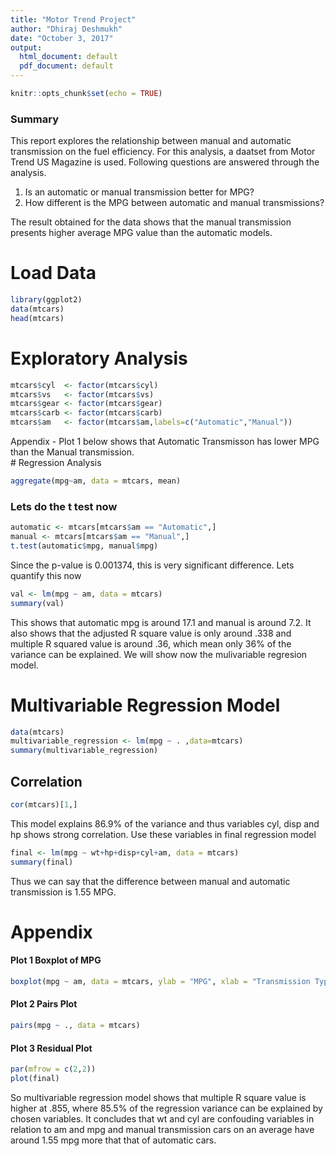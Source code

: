 ---
title: "Motor Trend Project"
author: "Dhiraj Deshmukh"
date: "October 3, 2017"
output:
  html_document: default
  pdf_document: default
---

```{r setup, include=FALSE}
knitr::opts_chunk$set(echo = TRUE)
```
### Summary 

This report explores the relationship between manual and automatic transmission on the fuel efficiency. For this analysis, a daatset from Motor Trend US Magazine is used. Following questions are answered through the analysis. 

1. Is an automatic or manual transmission better for MPG?
2. How different is the MPG between automatic and manual transmissions?

The result obtained for the data shows that the manual transmission presents higher average MPG value than the automatic models.
 
# Load Data

```{r, message=FALSE}
library(ggplot2) 
data(mtcars)
head(mtcars)
```
# Exploratory  Analysis
```{r, message=FALSE} 
mtcars$cyl  <- factor(mtcars$cyl)
mtcars$vs   <- factor(mtcars$vs)
mtcars$gear <- factor(mtcars$gear)
mtcars$carb <- factor(mtcars$carb)
mtcars$am   <- factor(mtcars$am,labels=c("Automatic","Manual")) 
```

Appendix - Plot 1 below shows that Automatic Transmisson has lower MPG than the Manual transmission.   
# Regression Analysis  
```{r, message=FALSE} 
aggregate(mpg~am, data = mtcars, mean) 
``` 
### Lets do the t test now 
```{r, message=FALSE} 
automatic <- mtcars[mtcars$am == "Automatic",]
manual <- mtcars[mtcars$am == "Manual",]
t.test(automatic$mpg, manual$mpg) 
``` 
 Since the p-value is 0.001374, this is very significant difference. Lets quantify this now 
```{r, message=FALSE} 
val <- lm(mpg ~ am, data = mtcars)  
summary(val) 
``` 
 This shows that automatic mpg is around 17.1 and manual is around 7.2. It also shows that the adjusted R square value is only around .338 and multiple R squared value is around .36, which mean only 36% of the variance can be explained. We will show now the mulivariable regresion model. 

# Multivariable Regression Model 
```{r, message=FALSE} 
data(mtcars)
multivariable_regression <- lm(mpg ~ . ,data=mtcars)
summary(multivariable_regression) 
``` 
## Correlation 
```{r, message=FALSE} 
cor(mtcars)[1,] 
```

This model explains 86.9% of the variance and thus variables cyl, disp and hp shows strong correlation. Use these variables in final regression model

```{r, message=FALSE} 
final <- lm(mpg ~ wt+hp+disp+cyl+am, data = mtcars)
summary(final)

``` 

 Thus we can say that the difference between manual and automatic transmission is 1.55 MPG.

# Appendix

#### Plot 1 Boxplot of MPG

```{r, message=FALSE} 
boxplot(mpg ~ am, data = mtcars, ylab = "MPG", xlab = "Transmission Type") 
```

#### Plot 2 Pairs Plot 
```{r, message=FALSE} 
pairs(mpg ~ ., data = mtcars) 
``` 
#### Plot 3 Residual Plot

```{r, message=FALSE}
par(mfrow = c(2,2))
plot(final)

```
So multivariable regression model shows that multiple R square value is higher at .855, where 85.5% of the regression variance can be explained by chosen variables. It concludes that wt and cyl are confouding variables in relation to am and mpg and manual transmission cars on an average have around 1.55 mpg more that that of automatic cars.